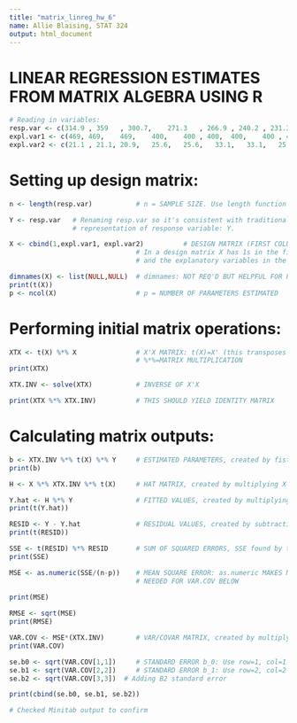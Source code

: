 ```yaml
---
title: "matrix_linreg_hw_6"
name: Allie Blaising, STAT 324 
output: html_document
---
```

# LINEAR REGRESSION ESTIMATES FROM MATRIX ALGEBRA USING R

```r
# Reading in variables: 
resp.var <- c(314.9	, 359	, 300.7, 	271.3	, 266.9	, 240.2	, 231.3, 	315.8	, 338.1	, 355.9, 378.1,	102	, 110.8	,103.2	 ,101.9, 	120.5, 	111.6,	219.3	, 213.1) 
expl.var1 <- c(469,	469,	469,	400,	400	, 400,	400, 	400	, 400	, 400, 400,	46,	46,	365	,365,	365	,365,	392	,392) 
expl.var2 <- c(21.1	, 21.1,	20.9,	25.6,	25.6,	33.1,	33.1,	25.7,	27.6	,27.6, 25.7	, 4.65,	4.34,	23	, 20.2,	23	,20.2	,30.7	, 30.7) 
```

# Setting up design matrix: 

```r
n <- length(resp.var)           # n = SAMPLE SIZE. Use length function to return #                                 of variables in vector/list resp.var 

Y <- resp.var   # Renaming resp.var so it's consistent with traditional        
                # representation of response variable: Y. 

X <- cbind(1,expl.var1, expl.var2)          # DESIGN MATRIX (FIRST COLUMN HAS ONLY ONES)
                                # In a design matrix X has 1s in the first columns 
                                # and the explanatory variables in the second                                      # column. Cbind combines a column of 1s w/ a column                                 equal to the # of rows of expl.var. The result is a                                 design matrix with rows of: [1 explanatory                                         variable] 

dimnames(X) <- list(NULL,NULL)  # dimnames: NOT REQ'D BUT HELPFUL FOR PRINTING
print(t(X))
p <- ncol(X)                    # p = NUMBER OF PARAMETERS ESTIMATED
```

# Performing initial matrix operations: 

```r
XTX <- t(X) %*% X               # X'X MATRIX: t(X)=X' (this transposes X)  
                                # %*%=MATRIX MULTIPLICATION
print(XTX)

XTX.INV <- solve(XTX)           # INVERSE OF X'X

print(XTX %*% XTX.INV)          # THIS SHOULD YIELD IDENTITY MATRIX
```

# Calculating matrix outputs: 

```r
b <- XTX.INV %*% t(X) %*% Y     # ESTIMATED PARAMETERS, created by fist multiplying the inverse vector ofx by the transposed x, and then multiplying by vector of Y. 
print(b)

H <- X %*% XTX.INV %*% t(X)     # HAT MATRIX, created by multiplying X 

Y.hat <- H %*% Y                # FITTED VALUES, created by multiplying HAT MATRIX by vector Y 
print(t(Y.hat))

RESID <- Y - Y.hat              # RESIDUAL VALUES, created by subtracting predicted Y values from expected 
print(t(RESID))

SSE <- t(RESID) %*% RESID       # SUM OF SQUARED ERRORS, SSE found by taking the transpose of the residual vectors and multiplying by the residual vectors 
print(SSE)

MSE <- as.numeric(SSE/(n-p))    # MEAN SQUARE ERROR: as.numeric MAKES MSE A SCALAR,
                                # NEEDED FOR VAR.COV BELOW
                    
print(MSE)

RMSE <- sqrt(MSE)     
print(RMSE)

VAR.COV <- MSE*(XTX.INV)        # VAR/COVAR MATRIX, created by multiplying MSE by the inverse of X'X 
print(VAR.COV)

se.b0 <- sqrt(VAR.COV[1,1])     # STANDARD ERROR b_0: Use row=1, col=1 of VAR.COV
se.b1 <- sqrt(VAR.COV[2,2])     # STANDARD ERROR b_1: Use row=2, col=2 of VAR.COV
se.b2 <- sqrt(VAR.COV[3,3])  # Adding B2 standard error 

print(cbind(se.b0, se.b1, se.b2))

# Checked Minitab output to confirm 

```





